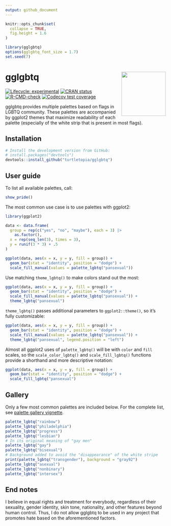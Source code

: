 ```yaml
---
output: github_document
---
```


```r
knitr::opts_chunk$set(
  collapse = TRUE,
  fig.height = 1.6
)

library(gglgbtq)
options(gglgbtq_font_size = 1.7)
set.seed(7)
```

# gglgbtq <a href="https://turtletopia.github.io/gglgbtq/"><img src="man/figures/logo.svg" align="right" height="139" /></a>

<!-- badges: start -->
[![Lifecycle: experimental](https://img.shields.io/badge/lifecycle-experimental-orange.svg)](https://lifecycle.r-lib.org/articles/stages.html#experimental)
[![CRAN status](https://www.r-pkg.org/badges/version/gglgbtq)](https://CRAN.R-project.org/package=gglgbtq)
[![R-CMD-check](https://github.com/turtletopia/gglgbtq/workflows/R-CMD-check/badge.svg)](https://github.com/turtletopia/gglgbtq/actions)
[![Codecov test coverage](https://codecov.io/gh/turtletopia/gglgbtq/branch/master/graph/badge.svg)](https://app.codecov.io/gh/turtletopia/gglgbtq?branch=master)
<!-- badges: end -->

gglgbtq provides multiple palettes based on flags in LGBTQ community. These palettes are accompanied by ggplot2 themes that maximize readability of each palette (especially of the white strip that is present in most flags).

## Installation

```r
# Install the development version from GitHub:
# install.packages("devtools")
devtools::install_github("turtletopia/gglgbtq")
```

## User guide

To list all available palettes, call:

```r
show_pride()
```

The most common use case is to use palettes with ggplot2:

```r
library(ggplot2)

data <- data.frame(
  group = rep(c("yes", "no", "maybe"), each = 3) |>
    as.factor(),
  x = rep(seq_len(3), times = 3),
  y = runif(3 * 3) + .5
)

ggplot(data, aes(x = x, y = y, fill = group)) +
  geom_bar(stat = "identity", position = "dodge") +
  scale_fill_manual(values = palette_lgbtq("pansexual"))
```

Use matching `theme_lgbtq()` to make colors stand out the most:

```r
ggplot(data, aes(x = x, y = y, fill = group)) +
  geom_bar(stat = "identity", position = "dodge") +
  scale_fill_manual(values = palette_lgbtq("pansexual")) +
  theme_lgbtq("pansexual")
```

`theme_lgbtq()` passes additional parameters to `ggplot2::theme()`, so it's fully customizable:

```r
ggplot(data, aes(x = x, y = y, fill = group)) +
  geom_bar(stat = "identity", position = "dodge") +
  scale_fill_manual(values = palette_lgbtq("pansexual")) +
  theme_lgbtq("pansexual", legend.position = "left")
```

Almost all ggplot2 uses of `palette_lgbtq()` will be with `color` and `fill` scales, so the `scale_color_lgbtq()` and `scale_fill_lgbtq()` functions provide a shorthand and more descriptive notation:

```r
ggplot(data, aes(x = x, y = y, fill = group)) +
  geom_bar(stat = "identity", position = "dodge") +
  scale_fill_lgbtq("pansexual")
```

## Gallery

Only a few most common palettes are included below. For the complete list, see [palette gallery vignette](https://turtletopia.github.io/gglgbtq/articles/gallery.html).

```r
palette_lgbtq("rainbow")
palette_lgbtq("philadelphia")
palette_lgbtq("progress")
palette_lgbtq("lesbian")
# In its original meaning of "gay men"
palette_lgbtq("gay")
palette_lgbtq("bisexual")
# Background added to avoid the "disappearance" of the white stripe
print(palette_lgbtq("transgender"), background = "gray92")
palette_lgbtq("asexual")
palette_lgbtq("nonbinary")
palette_lgbtq("intersex")
```

## End notes

I believe in equal rights and treatment for everybody, regardless of their sexuality, gender identity, skin tone, nationality, and other features beyond human control. Thus, I do not allow gglgbtq to be used in any project that promotes hate based on the aforementioned factors.
